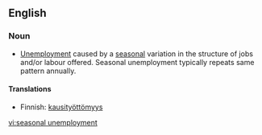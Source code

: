 {{wikipedia}}
==English==

===Noun===
{{en-noun|sg=[[seasonal]] [[unemployment]]|-}}

* [[unemployment|Unemployment]] caused by a [[seasonal]] variation in the structure of jobs and/or labour offered. Seasonal unemployment typically repeats same pattern annually.

====Translations====
{{top}}
*Finnish: [[kausityöttömyys]]
{{bottom}}

[[vi:seasonal unemployment]]